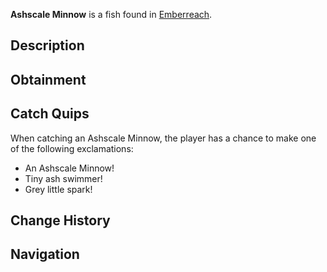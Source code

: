 {{FishInfobox
|image          = Ashscale Minnow.png
|rarity         = Common
|sea            = Second Sea
|location       = [[Emberreach]]
|sublocation    = 
|sources        = Fishing Rod
|radar_location = 
|prog_speed     = +10
|xp             = 16
|weather        = Foggy
|time           = Day
|season         = Autumn
|bait           = Shrimp
|base_weight    = 21
|base_value     = 35
|weight_range   = 12
|base_chance    = 110
|base_resil     = 80
}}
'''Ashscale Minnow''' is a {{Rarity|Common}} fish found in [[Emberreach]].

== Description ==
{{Description|A small, ashen-hued fish, flickering through the haze with subtle shadows.|Bestiary Entry}}

== Obtainment ==
{{Description|It darts where the soot settles under daylight.|Bestiary Hint}}
{{Fish Availability|
Emberreach/Surrounding Ocean
|top_rods      = 
Adventurer's Rod\412033.53\79947.5;
Fischer's Rod\404724.67\204855.07;
Plastic Rod\403500.53\204140.79;
Fast Rod\402849.91\112201.26;
Candy Cane Rod\402314\203183.88;
Lucky Rod\396120.71\138793.74;
Fungal Rod\387780.77\151951.8;
Antler Rod\384407.22\151507.41;
Free Spirit Rod\361811.78\0;
Astralhook Rod\331143.24\0;
Verdant Shear Rod\300753.76\28670.6;
Blazebringer Rod\288685.85\30898.01;
Trident Rod\281850.02\25403.96;
No-Life Rod\242417.87\23089.37;
Ethereal Prism Rod\242175.13\24183.93;
Seraphic Rod\233868.22\21079.22;
Rod Of The Exalted One\226422.49\20623.72;
Depthseeker Rod\224687.19\22462.06;
Rod Of The Forgotten Fang\224637.89\20394.57;
Challenger's Rod\224604.71\21259.69;
Avalanche Rod\223322.21\22381.35;
Volcanic Rod\221511.36\21536.08;
Rod Of The Depths\220745.22\20532;
Zeus Rod\220744.53\21461.52;
Steady Rod\182051.36\19504.84
|recommended   = Free Spirit Rod
}}

== Catch Quips ==
When catching an Ashscale Minnow, the player has a chance to make one of the following exclamations:
* An Ashscale Minnow!
* Tiny ash swimmer!
* Grey little spark!

== Change History ==
{{Change History|{{subst:Current Version}}}}

== Navigation ==
{{Fish Navbox|Emberreach}}